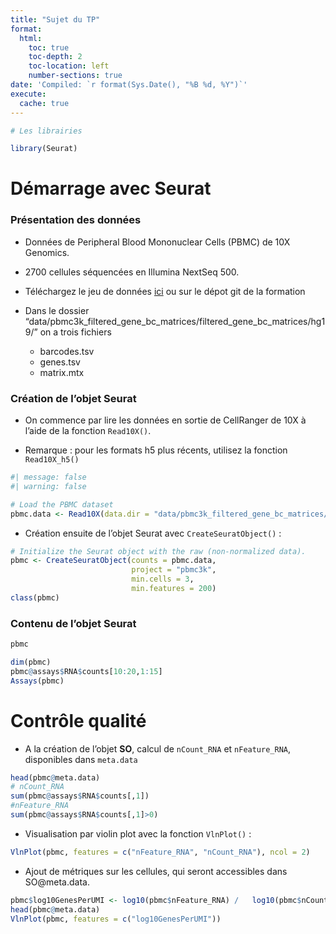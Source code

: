 ```yaml
---
title: "Sujet du TP"
format:
  html:
    toc: true
    toc-depth: 2
    toc-location: left
    number-sections: true
date: 'Compiled: `r format(Sys.Date(), "%B %d, %Y")`'
execute:
  cache: true
---
```


```r
# Les librairies

library(Seurat)
```



# Démarrage avec Seurat 

### Présentation des données 
- Données de Peripheral Blood Mononuclear Cells (PBMC) de 10X Genomics. 

- 2700 cellules séquencées en Illumina NextSeq 500. 

- Téléchargez le jeu de données [ici](https://satijalab.org/seurat/articles/pbmc3k_tutorial#:~:text=can%20be%20found-,here,-.) ou sur le dépot git de la formation

- Dans le dossier "data/pbmc3k_filtered_gene_bc_matrices/filtered_gene_bc_matrices/hg19/" on a trois fichiers 
  + barcodes.tsv
  + genes.tsv
  + matrix.mtx
  
### Création de l'objet Seurat

- On commence par lire les données en sortie de CellRanger de 10X à l'aide de la fonction `Read10X()`. 

- Remarque : pour les formats h5 plus récents, utilisez la fonction `Read10X_h5()`

```r
#| message: false
#| warning: false

# Load the PBMC dataset
pbmc.data <- Read10X(data.dir = "data/pbmc3k_filtered_gene_bc_matrices/filtered_gene_bc_matrices/hg19/")
```

- Création ensuite de l'objet Seurat avec `CreateSeuratObject()` :

```r
# Initialize the Seurat object with the raw (non-normalized data).
pbmc <- CreateSeuratObject(counts = pbmc.data, 
                           project = "pbmc3k", 
                           min.cells = 3, 
                           min.features = 200)
class(pbmc)
```

### Contenu de l'objet Seurat

```r
pbmc

dim(pbmc)
pbmc@assays$RNA$counts[10:20,1:15]
Assays(pbmc)
```

# Contrôle qualité

- A la création de l'objet **SO**, calcul de `nCount_RNA` et `nFeature_RNA`, disponibles dans `meta.data`

```r
head(pbmc@meta.data)
# nCount_RNA
sum(pbmc@assays$RNA$counts[,1])
#nFeature_RNA
sum(pbmc@assays$RNA$counts[,1]>0)
```

- Visualisation par violin plot avec la fonction `VlnPlot()` :

```r
VlnPlot(pbmc, features = c("nFeature_RNA", "nCount_RNA"), ncol = 2)
```

- Ajout de métriques sur les cellules, qui seront accessibles dans SO@meta.data. 

```r
pbmc$log10GenesPerUMI <- log10(pbmc$nFeature_RNA) /   log10(pbmc$nCount_RNA)
head(pbmc@meta.data)
VlnPlot(pbmc, features = c("log10GenesPerUMI"))
```
